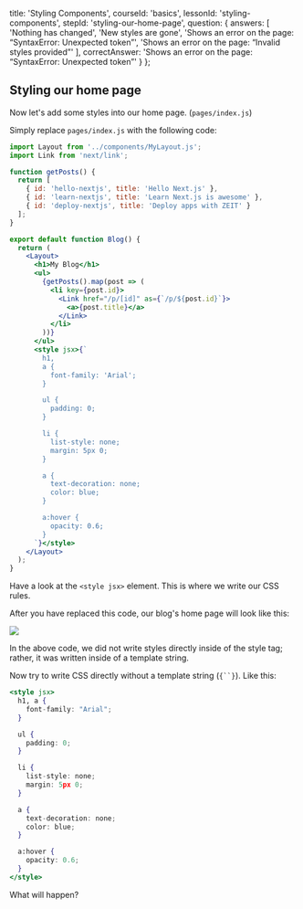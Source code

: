 
  title: 'Styling Components',
  courseId: 'basics',
  lessonId: 'styling-components',
  stepId: 'styling-our-home-page',
  question: {
    answers: [
      'Nothing has changed',
      'New styles are gone',
      'Shows an error on the page: “SyntaxError: Unexpected token”',
      'Shows an error on the page: “Invalid styles provided”'
    ],
    correctAnswer: 'Shows an error on the page: “SyntaxError: Unexpected token”'
  }
};

## Styling our home page

Now let's add some styles into our home page. (`pages/index.js`)

Simply replace `pages/index.js` with the following code:

```jsx
import Layout from '../components/MyLayout.js';
import Link from 'next/link';

function getPosts() {
  return [
    { id: 'hello-nextjs', title: 'Hello Next.js' },
    { id: 'learn-nextjs', title: 'Learn Next.js is awesome' },
    { id: 'deploy-nextjs', title: 'Deploy apps with ZEIT' }
  ];
}

export default function Blog() {
  return (
    <Layout>
      <h1>My Blog</h1>
      <ul>
        {getPosts().map(post => (
          <li key={post.id}>
            <Link href="/p/[id]" as={`/p/${post.id}`}>
              <a>{post.title}</a>
            </Link>
          </li>
        ))}
      </ul>
      <style jsx>{`
        h1,
        a {
          font-family: 'Arial';
        }

        ul {
          padding: 0;
        }

        li {
          list-style: none;
          margin: 5px 0;
        }

        a {
          text-decoration: none;
          color: blue;
        }

        a:hover {
          opacity: 0.6;
        }
      `}</style>
    </Layout>
  );
}
```

Have a look at the `<style jsx>` element. This is where we write our CSS rules.

After you have replaced this code, our blog's home page will look like this:

![](https://cloud.githubusercontent.com/assets/50838/25552915/f18f2f12-2c5a-11e7-97aa-4b9d4b9f95a7.png)

In the above code, we did not write styles directly inside of the style tag; rather, it was written inside of a template string.

Now try to write CSS directly without a template string (` {``} `). Like this:

```jsx
<style jsx>
  h1, a {
    font-family: "Arial";
  }

  ul {
    padding: 0;
  }

  li {
    list-style: none;
    margin: 5px 0;
  }

  a {
    text-decoration: none;
    color: blue;
  }

  a:hover {
    opacity: 0.6;
  }
</style>
```

What will happen?

